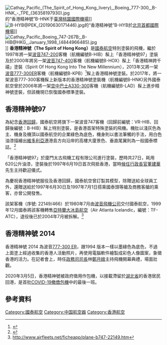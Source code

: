 [[File:Cathay_Pacific_(The_Spirit_of_Hong_Kong_livery),_Boeing_777-300,_B-HNK_-_TPE_(36358197930).jpg|thumb]]的“香港精神號”B-HNK于[[臺灣桃園國際機場|臺灣桃園國際機場]]]]
[[File:B-HYB@PEK_(20190630171446).jpg|thumb]]的“香港精神號”B-HYB於[[北京首都國際機場|北京首都國際機場]]]]
[[File:Cathay_Pacific_Boeing_747-267B;_B-HIB@HKG,_January_1998_(4844966485).jpg|thumb]]]]
'''香港精神號（The Spirit of Hong Kong）'''是[[國泰航空|國泰航空]]特別塗裝的飛機，繼於1997年將一架[[波音747|波音747-200]]客機（航機編號B-HIB）髹上「香港精神號97」塗裝及於2000年將另一架[[波音747|波音747-400]]客機（航機編號B-HOX）髹上「香港精神跨千禧」塗裝（Spirit Of Hong Kong Into The New Millennium），2013年又將一架[[波音777|波音777-300ER]]客機（航機編號B-KPB）<ref>{{cite news|url=http://news.takungpao.com/paper/q/2013/1210/2095061.html|title=110港人剪影“一起飛”|publisher=大公網|date=2013年12月10日|accessdate=2013年12月10日}}</ref>髹上香港精神號塗裝。於2017年，將一架波音777-300客機髹上新版本的香港精神號塗裝機（航機編號B-HNK)另外國泰航空曾於2006年將一架[[空中巴士A330|空中巴士A330-300]]客機（航機編號B-LAD）髹上進步精神號塗裝，但該機現已恢復國泰標準塗裝。
{{香港航空}}

==香港精神號97==
為紀念[[香港回歸|香港回歸]]，國泰航空將旗下一架波音747客機（回歸前編號：VR-HIB、回歸後編號：B-HIB）髹上特別塗裝，是香港首架特殊塗裝的飛機。機肚以淺灰色為主、機身及機頂以國泰航空的企業綠色為底色，機身則以書法筆觸的手法，用白色油漆描繪出[[維多利亞港|維多利亞港]]港島方向沿岸的高樓大廈景色、垂直尾翼則為一般國泰標誌。<ref>{{cite web|title=Cathay Pacific B-HIB Photo Search Result|url=http://www.airliners.net/search/photo.search?regsearch=B-HIB|publisher=Airliners.net|accessdate=2009-07-04}}</ref>

「香港精神號97」於廈門太古飛機工程有限公司進行塗裝，歷時共27日，耗用620公升油漆，塗裝後於1997年6月19日首次飛抵香港，當時[[香港特別行政區行政長官|候任行政長官]][[董建華|董建華]]先生主持歡迎儀式。

為慶祝香港精神號服役及香港回歸，國泰航空曾訂製其模型，除贈送給全球員工外，還贈送給於1997年6月30日及1997年7月1日搭乘國泰頭等艙及商務客艙的乘客，亦曾公開發售。

該架客機（序號: 22149/466）於1980年7月由[[波音飛機公司|波音飛機公司]]交付國泰航空，1999年12月國泰將該客機轉售[[亞特蘭大冰島航空|亞特蘭大冰島航空]]（Air Atlanta Icelandic，編號：TF-ATC），退役後已於2004年7月被拆解。<ref>http://www.airfleets.net/ficheapp/plane-b747-22149.htm</ref>

== 香港精神號 2014 ==
香港精神號 2014 為波音[[777-300ER|777-300 ER]]，跟1994 版本一樣以墨綠色為底色，不過上面塗上經過收集的香港人活動照片，再使用電腦軟件繪製成彩色人像圖案，象徵香港的活力。在記者會上，時任[[香港特別行政區政務司司長|政務司司長]]林[[林鄭月娥|鄭月娥]]主持飛機開幕典禮，場面壯觀。

2020年3月5日，香港精神號被政府徵用作包機，以接載滯留於[[湖北省|湖北省]]的香港居民回港，是首批[[2019冠狀病毒病疫情撤僑行動|COVID-19撤僑包機]]中的最後一班。

== 參考資料 ==
{{reflist}}

[[Category:國泰航空|Category:國泰航空]]
[[Category:中国航空器|Category:中国航空器]]
[[Category:香港航空|Category:香港航空]]
